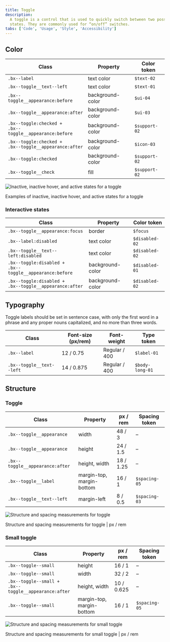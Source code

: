 ```yaml
---
title: Toggle
description:
  A toggle is a control that is used to quickly switch between two possible
  states. They are commonly used for “on/off” switches.
tabs: ['Code', 'Usage', 'Style', 'Accessibility']
---
```


## Color

| Class                                                          | Property         | Color token   |
| -------------------------------------------------------------- | ---------------- | ------------- |
| `.bx--label`                                                   | text color       | `$text-02`    |
| `.bx--toggle__text--left`                                      | text color       | `$text-01`    |
| `.bx--toggle__appearance:before`                               | background-color | `$ui-04`      |
| `.bx--toggle__appearance:after`                                | background-color | `$ui-03`      |
| `.bx--toggle:checked +` <br/> `.bx--toggle__appearance:before` | background-color | `$support-02` |
| `.bx--toggle:checked +` <br/> `.bx--toggle__appearance:after`  | background-color | `$icon-03`    |
| `.bx--toggle:checked`                                          | background-color | `$support-02` |
| `.bx--toggle__check`                                           | fill             | `$support-02` |

<div className="image--fixed">

![Inactive, inactive hover, and active states for a toggle](images/toggle-style-1.png)

</div>

<Caption>
  Examples of inactive, inactive hover, and active states for a toggle
</Caption>

### Interactive states

| Class                                                           | Property         | Color token    |
| --------------------------------------------------------------- | ---------------- | -------------- |
| `.bx--toggle__appearance:focus`                                 | border           | `$focus`       |
| `.bx--label:disabled`                                           | text color       | `$disabled-02` |
| `.bx--toggle__text--left:disabled`                              | text color       | `$disabled-02` |
| `.bx--toggle:disabled +` <br/> `.bx--toggle__appearance:before` | background-color | `$disabled-01` |
| `.bx--toggle:disabled +` <br/> `.bx--toggle__appearance:after`  | background-color | `$disabled-02` |

## Typography

Toggle labels should be set in sentence case, with only the first word in a
phrase and any proper nouns capitalized, and no more than three words.

| Class                     | Font-size (px/rem) | Font-weight   | Type token      |
| ------------------------- | ------------------ | ------------- | --------------- |
| `.bx--label`              | 12 / 0.75          | Regular / 400 | `$label-01`     |
| `.bx--toggle__text--left` | 14 / 0.875         | Regular / 400 | `$body-long-01` |

## Structure

### Toggle

| Class                           | Property                  | px / rem  | Spacing token |
| ------------------------------- | ------------------------- | --------- | ------------- |
| `.bx--toggle__appearance`       | width                     | 48 / 3    | –             |
| `.bx--toggle__appearance`       | height                    | 24 / 1.5  | –             |
| `.bx--toggle__appearance:after` | height, width             | 18 / 1.25 | –             |
| `.bx--toggle__label`            | margin-top, margin-bottom | 16 / 1    | `$spacing-05` |
| `.bx--toggle__text--left`       | margin-left               | 8 / 0.5   | `$spacing-03` |

<div className="image--fixed">

![Structure and spacing measurements for toggle](images/toggle-style-2.png)

</div>

<Caption>Structure and spacing measurements for toggle | px / rem</Caption>

### Small toggle

| Class                                                        | Property                  | px / rem   | Spacing token |
| ------------------------------------------------------------ | ------------------------- | ---------- | ------------- |
| `.bx--toggle--small`                                         | height                    | 16 / 1     | –             |
| `.bx--toggle--small`                                         | width                     | 32 / 2     | –             |
| `.bx--toggle--small +` <br/> `.bx--toggle__appearance:after` | height, width             | 10 / 0.625 | –             |
| `.bx--toggle--small`                                         | margin-top, margin-bottom | 16 / 1     | `$spacing-05` |

<div className="image--fixed">

![Structure and spacing measurements for small toggle](images/toggle-style-3.png)

</div>

<Caption>
  Structure and spacing measurements for small toggle | px / rem
</Caption>

